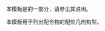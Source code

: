 {{Documentation subpage}}
本模板是{{tl|Chembox}}的一部分，请参见其说明。

本模板用于列出配合物的配位几何构型。

<includeonly>
[[Category:化学信息框模板|{{PAGENAME}}]]
</includeonly>